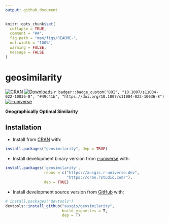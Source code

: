 ```yaml
---
output: github_document
---
```


<!-- README.md is generated from README.Rmd. Please edit that file -->

```r
knitr::opts_chunk$set(
  collapse = TRUE,
  comment = "##",
  fig.path = "man/figs/README-",
  out.width = "100%",
  warning = FALSE,
  message = FALSE
)
```

# geosimilarity

<!-- badges: start -->

[![CRAN](https://www.r-pkg.org/badges/version/geosimilarity)](https://CRAN.R-project.org/package=geosimilarity)
[![Downloads](https://cranlogs.r-pkg.org/badges/geosimilarity)](https://CRAN.R-project.org/package=geosimilarity)
`r badger::badge_custom("DOI", "10.1007/s11004-022-10036-8", "#49c41b", "https://doi.org/10.1007/s11004-022-10036-8")`
[![r-universe](https://ausgis.r-universe.dev/badges/geosimilarity)](https://ausgis.r-universe.dev/geosimilarity)

<!-- badges: end -->

**Geographically Optimal Similarity**

## Installation

- Install from [CRAN](https://cran.r-project.org/web/packages/geosimilarity) with:

``` r
install.packages("geosimilarity", dep = TRUE)
```

- Install development binary version from [r-universe](https://ausgis.r-universe.dev/geosimilarity) with:

``` r
install.packages('geosimilarity',
                 repos = c("https://ausgis.r-universe.dev",
                           "https://cran.rstudio.com/"),
                 dep = TRUE)
```

- Install development source version from [GitHub](https://github.com/ausgis/geosimilarity) with:

``` r
# install.packages("devtools")
devtools::install_github("ausgis/geosimilarity",
                         build_vignettes = T,
                         dep = T)
```
